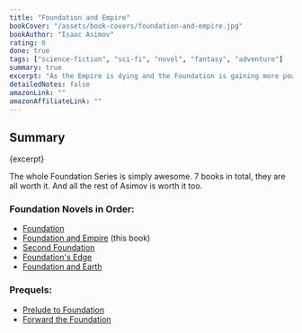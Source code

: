 ```yaml
---
title: "Foundation and Empire"
bookCover: "/assets/book-covers/foundation-and-empire.jpg"
bookAuthor: "Isaac Asimov"
rating: 8
done: true
tags: ["science-fiction", "sci-fi", "novel", "fantasy", "adventure"]
summary: true
excerpt: "As the Empire is dying and the Foundation is gaining more power, due to their advancement of understanding in science and Engineering, the two factions struggle over power and fight against each other. A new ruler in the Empire, seems to win that struggle in his favor, pushing the Foundation to the brink of extinction."
detailedNotes: false
amazonLink: ""
amazonAffiliateLink: ""
---
```


## Summary

<p>{excerpt}</p>

The whole Foundation Series is simply awesome. 7 books in total, they are all worth it. And all the rest of Asimov is worth it too.

### Foundation Novels in Order:

- [Foundation](/booknotes/foundation-1-foundation)
- [Foundation and Empire](/booknotes/foundation-2-foundation-and-empire) (this book)
- [Second Foundation](/booknotes/foundation-3-second-foundation)
- [Foundation's Edge](/booknotes/foundation-4-foundations-edge)
- [Foundation and Earth](/booknotes/foundation-5-foundation-and-earth)

### Prequels: 

- [Prelude to Foundation](/booknotes/foundation-6-prelude-to-foundation) 
- [Forward the Foundation](/booknotes/foundation-7-forward-the-foundation)